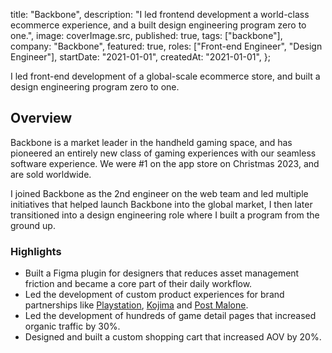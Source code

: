
  title: "Backbone",
  description:
    "I led frontend development a world-class ecommerce experience, and a built design engineering program zero to one.",
  image: coverImage.src,
  published: true,
  tags: ["backbone"],
  company: "Backbone",
  featured: true,
  roles: ["Front-end Engineer", "Design Engineer"],
  startDate: "2021-01-01",
  createdAt: "2021-01-01",
};

<PageTitle>
  I led front-end development of a global-scale ecommerce store, and built a
  design engineering program
  <PageTitleHighlight>zero to one.</PageTitleHighlight>
</PageTitle>

<EntryImageWithCaption src={meta.image} caption="Backbone One" />

## Overview

Backbone is a market leader in the handheld gaming space, and has pioneered an entirely new class of gaming experiences with our seamless software experience. We were #1 on the app store on Christmas 2023, and are sold worldwide.

I joined Backbone as the 2nd engineer on the web team and led multiple initiatives that helped launch Backbone into the global market, I then later transitioned into a design engineering role where I built a program from the ground up.

### Highlights

- Built a Figma plugin for designers that reduces asset management friction and became a core part of their daily workflow.
- Led the development of custom product experiences for brand partnerships like [Playstation](https://www.playbackbone.com/playstation), [Kojima](https://playbackbone.com/blog/death-stranding-limited-edition-controller/) and [Post Malone](https://www.playbackbone.com/post-malone).
- Led the development of hundreds of game detail pages that increased organic traffic by 30%.
- Designed and built a custom shopping cart that increased AOV by 20%.

[//]: #
[//]: # "## Related Projects"
[//]: #
[//]: # "- [Building a Design Engineering program zero to one](/notes/building-a-design-engineering-program)"
[//]: # "- [Backbone GamesDB Figma Plugin](/notes/backbone-gamesdb-figma-plugin)"
[//]: # "- [Backbone Discovery Queue](/notes/backbone-discovery-queue)"
[//]: # "- [3d Product Viewer on playbackbone.com](/notes/3d-product-viewer)"
[//]: # "- [Interaction design on playbackbone.com](/notes/interaction-design-on-playbackbone)"

